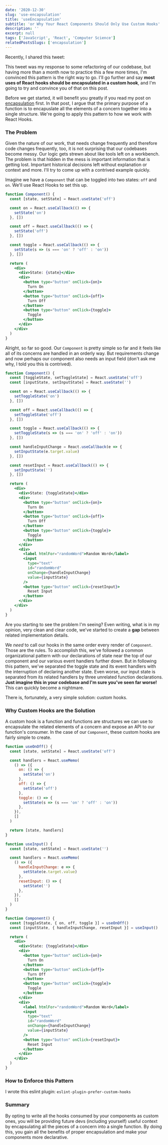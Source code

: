 ```yaml
---
date: '2020-12-30'
slug: 'use-encapsulation'
title: 'useEncapsulation'
subtitle: 'or Why Your React Components Should Only Use Custom Hooks'
description: ''
excerpt: null
tags: ['JavaScript', 'React', 'Computer Science']
relatedPostsSlugs: ['encapsulation']
---
```



Recently, I shared this tweet:

<RelatedTweet />

This tweet was my response to some refactoring of our codebase, but having more than a month now to practice this a few more times, I'm convinced this pattern is the right way to go. I'll go further and say **most uses of React hooks should be encapsulated in a custom hook**, and I'm going to try and convince you of that on this post.

Before we get started, it will benefit you greatly if you read my post on [encapsulation](/encapsulation) first. In that post, I argue that the primary purpose of a function is to encapuslate all the elements of a concern together into a single structure. We're going to apply this pattern to how we work with React Hooks.

### The Problem

Given the nature of our work, that needs change frequently and therefore code changes frequently, too, it is not surprising that our codebases become messy. Our logic gets strewn about like tools left on a workbench. The problem is that hidden in the mess is important information that is getting lost. Important historical decisions left without explanation or context and more. I'll try to come up with a contrived example quickly.

Imagine we have a `Component` that can be toggled into two states: `off` and `on`. We'll use React Hooks to set this up.

```jsx
function Component() {
  const [state, setState] = React.useState('off')

  const on = React.useCallback(() => {
    setState('on')
  }, [])

  const off = React.useCallback(() => {
    setState('off')
  }, [])

  const toggle = React.useCallback(() => {
    setState(s => (s === 'on' ? 'off' : 'on'))
  }, [])

  return (
    <div>
      <div>State: {state}</div>
      <div>
        <button type="button" onClick={on}>
          Turn On
        </button>
        <button type="button" onClick={off}>
          Turn Off
        </button>
        <button type="button" onClick={toggle}>
          Toggle
        </button>
      </div>
    </div>
  )
}
```

Alright, so far so good. Our `Component` is pretty simple so far and it feels like all of its concerns are handled in an orderly way. But requirements change and now perhaps our component also needs an input field (don't ask me why, I told you this is contrived).

```jsx
function Component() {
  const [toggleState, setToggleState] = React.useState('off')
  const [inputState, setInputState] = React.useState('')

  const on = React.useCallback(() => {
    setToggleState('on')
  }, [])

  const off = React.useCallback(() => {
    setToggleState('off')
  }, [])

  const toggle = React.useCallback(() => {
    setToggleState(s => (s === 'on' ? 'off' : 'on'))
  }, [])

  const handleInputChange = React.useCallback(e => {
    setInputState(e.target.value)
  }, [])

  const resetInput = React.useCallback(() => {
    setInputState('')
  }, [])

  return (
    <div>
      <div>State: {toggleState}</div>
      <div>
        <button type="button" onClick={on}>
          Turn On
        </button>
        <button type="button" onClick={off}>
          Turn Off
        </button>
        <button type="button" onClick={toggle}>
          Toggle
        </button>
      </div>
      <div>
        <label htmlFor="randomWord">Random Word</label>
        <input
          type="text"
          id="randomWord"
          onChange={handleInputChange}
          value={inputState}
        />
        <button type="button" onClick={resetInput}>
          Reset Input
        </button>
      </div>
    </div>
  )
}
```

Are you starting to see the problem I'm seeing? Even writing, what is in my opinion, very clean and clear code, we've started to create a **gap** between related implementation details.

We _need_ to call our hooks in the same order every render of `Component`. Those are the rules. To accomplish this, we've followed a common organizational pattern with our declarations of state near the top of our component and our various event handlers further down. But in following this pattern, we've separated the toggle state and its event handlers with the interruption of declaring another state. Even worse, our input state is separated from its related handlers by three unrelated function declarations. **Just imagine this in your codebase and I'm sure you've seen far worse!** This can quickly become a nightmare.

There is, fortunately, a very simple solution: custom hooks.

### Why Custom Hooks are the Solution

A custom hook is a function and functions are structures we can use to encapsulate the related elements of a concern and expose an API to our function's consumer. In the case of our `Component`, these custom hooks are fairly simple to create.

```jsx
function useOnOff() {
  const [state, setState] = React.useState('off')

  const handlers = React.useMemo(
    () => ({
      on: () => {
        setState('on')
      },
      off: () => {
        setState('off')
      },
      toggle: () => {
        setState(s => (s === 'on' ? 'off' : 'on'))
      },
    }),
    []
  )

  return [state, handlers]
}

function useInput() {
  const [state, setState] = React.useState('')

  const handlers = React.useMemo(
    () => ({
      handleInputChange: e => {
        setState(e.target.value)
      },
      resetInput: () => {
        setState('')
      },
    }),
    []
  )
}

function Component() {
  const [toggleState, { on, off, toggle }] = useOnOff()
  const [inputState, { handleInputChange, resetInput }] = useInput()

  return (
    <div>
      <div>State: {toggleState}</div>
      <div>
        <button type="button" onClick={on}>
          Turn On
        </button>
        <button type="button" onClick={off}>
          Turn Off
        </button>
        <button type="button" onClick={toggle}>
          Toggle
        </button>
      </div>
      <div>
        <label htmlFor="randomWord">Random Word</label>
        <input
          type="text"
          id="randomWord"
          onChange={handleInputChange}
          value={inputState}
        />
        <button type="button" onClick={resetInput}>
          Reset Input
        </button>
      </div>
    </div>
  )
}
```

### How to Enforce this Pattern

I wrote this eslint plugin: `eslint-plugin-prefer-custom-hooks`

### Summary

By opting to write all the hooks consumed by your components as custom ones, you will be providing future devs (including yourself) useful context by encapsulating all the pieces of a concern into a single function. By doing this, you gain all the benefits of proper encapsulation and make your components more declarative.
